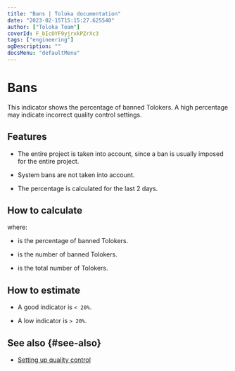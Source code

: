 ```yaml
---
title: "Bans | Toloka documentation"
date: "2023-02-15T15:15:27.625540"
author: ["Toloka Team"]
coverId: F_bIcOYF9yjrxkPZrXc3
tags: ["engineering"]
ogDescription: ""
docsMenu: "defaultMenu"
---
```



# Bans

This indicator shows the percentage of banned Tolokers. A high percentage may indicate incorrect quality control settings.

## Features

- The entire project is taken into account, since a ban is usually imposed for the entire project.

- System bans are not taken into account.

- The percentage is calculated for the last 2 days.

## How to calculate

<Formula withoutContainer={true} content="$P_{ban} = \frac{N_{ban}}{N_{total}}\times100$"/>

where:

- <Formula withoutContainer={true} content="$P_{ban}$"/> is the percentage of banned Tolokers.

- <Formula withoutContainer={true} content="$N_{ban}$"/> is the number of banned Tolokers.

- <Formula withoutContainer={true} content="$N_{total}$"/> is the total number of Tolokers.

## How to estimate

- A good indicator is `< 20%`.

- A low indicator is `> 20%`.

## See also {#see-also}

- [Setting up quality control](/docs/guide/qa-pool-settings)

<ContactGuideSupport/>
